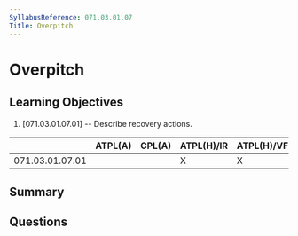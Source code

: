 ```yaml
---
SyllabusReference: 071.03.01.07
Title: Overpitch
---
```


# Overpitch

## Learning Objectives

1. [071.03.01.07.01] -- Describe recovery actions.

|                 | ATPL(A) | CPL(A) | ATPL(H)/IR | ATPL(H)/VFR | CPL(H) | IR  | CBIR(A) |
| --------------- | ------- | ------ | ---------- | ----------- | ------ | --- | ------- |
| 071.03.01.07.01 |         |        | X          | X           | X      |     |         |

## Summary

## Questions
